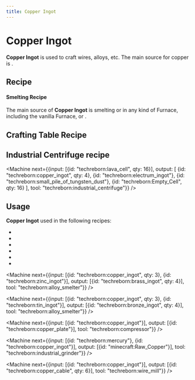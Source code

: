 ```yaml
---
title: Copper Ingot
---
```


<ItemImage file="copper_ingot" alt="Ingots" size="200" />

# Copper Ingot

**Copper Ingot** is used to craft wires, alloys, etc. The main source for copper is <McItem slug="minecraft:Copper_Ore"/>.

## Recipe

#### Smelting Recipe

The main source of **Copper Ingot** is smelting <McItem slug="minecraft:Raw_Copper"/> or <McItem slug="minecraft:Copper_Ore"/> in any kind of Furnace, including the vanilla Furnace, <McItem slug="techreborn:iron_furnace"/> or <McItem slug="techreborn:electric_furnace"/>.

<Machine recipe="input minecraft:raw_copper output techreborn:copper_ingot tool techreborn:electric_furnace" />
<Machine recipe="input techreborn:copper_ore output techreborn:copper_ingot tool techreborn:electric_furnace" />

## Crafting Table Recipe
<CraftingTable recipe="input techreborn:copper_nugget techreborn:copper_nugget techreborn:copper_nugget input techreborn:copper_nugget techreborn:copper_nugget techreborn:copper_nugget input techreborn:copper_nugget techreborn:copper_nugget techreborn:copper_nugget output techreborn:copper_ingot"/>

<CraftingTable recipe="input air air air input air techreborn:block_of_copper air input air air air output techreborn:copper_ingot,9"/>

## Industrial Centrifuge recipe

<Machine next={{input: [{id: "techreborn:lava_cell", qty: 16}], output: [
  {id: "techreborn:copper_ingot", qty: 4},
  {id: "techreborn:electrum_ingot"},
  {id: "techreborn:small_pile_of_tungsten_dust"},
  {id: "techreborn:Empty_Cell", qty: 16}
], tool: "techreborn:industrial_centrifuge"}} />

## Usage

**Copper Ingot** used in the following <McItem slug="minecraft:crafting_table"/> recipes:

- <McItem slug="techreborn:copper_cable"/>
- <McItem slug="techreborn:insulated_copper_cable"/>
- <McItem slug="techreborn:LV_transformer"/>
- <McItem slug="techreborn:helium_coolant_cell_360k"/>
- <McItem slug="techreborn:nak_coolant_cell_360k"/>
- <McItem slug="techreborn:copper_nugget"/>

<Machine next={{input: [{id: "techreborn:copper_ingot", qty: 3}, {id: "techreborn:zinc_ingot"}], output: [{id: "techreborn:brass_ingot", qty: 4}], tool: "techreborn:alloy_smelter"}} />

<Machine next={{input: [{id: "techreborn:copper_ingot", qty: 3}, {id: "techreborn:tin_ingot"}], output: [{id: "techreborn:bronze_ingot", qty: 4}], tool: "techreborn:alloy_smelter"}} />

<Machine next={{input: [{id: "techreborn:copper_ingot"}], output: [{id: "techreborn:copper_plate"}], tool: "techreborn:compressor"}} />

<Machine next={{input: [{id: "techreborn:mercury"}, {id: "techreborn:copper_ingot"}], output: [{id: "minecraft:Raw_Copper"}], tool: "techreborn:industrial_grinder"}} />

<Machine recipe="input techreborn:nickel_ingot techreborn:copper_ingot techreborn:nickel_ingot input techreborn:copper_ingot air techreborn:copper_ingot input techreborn:nickel_ingot techreborn:copper_ingot techreborn:nickel_ingot output techreborn:cupronickel_heating_coil,3 tool techreborn:rolling_machine" />

<Machine next={{input: [{id: "techreborn:copper_ingot"}], output: [{id: "techreborn:copper_cable", qty: 6}], tool: "techreborn:wire_mill"}} />
